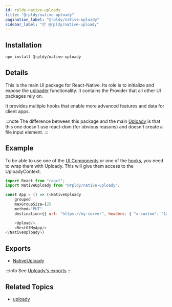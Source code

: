 ```yaml
---
id: rpldy-native-uploady
title: "@rpldy/native-uploady"
pagination_label: "@rpldy/native-uploady"
sidebar_label: "📦 @rpldy/native-uploady"
---
```


## Installation

```bash npm2yarn
npm install @rpldy/native-uploady
```

## Details

This is the main UI package for React-Native. Its role is to initialize and expose the [uploader](rpldy-uploader) functionality.
It contains the Provider that all other UI packages rely on.

It provides multiple hooks that enable more advanced features and data for client apps.

:::note
The difference between this package and the main [Uploady](rpldy-uploady) is that
this one doesn't use react-dom (for obvious reasons) and doesn't create a file input element.
:::

## Example

To be able to use one of the [UI Components](../category/components) or one of the [hooks](../category/hooks), you need to wrap them with Uploady.
This will give them access to the UploadyContext.

```javascript
import React from "react";
import NativeUploady from "@rpldy/native-uploady";

const App = () => (<NativeUploady
    grouped
    maxGroupSize={2}
    method="PUT"
    destination={{ url: "https://my-server", headers: { "x-custom": "123" } }}>

    <Upload/>
    <RestOfMyApp/>
</NativeUploady>)
```

## Exports

* [NativeUploady](../api/providers/native-uploady)

:::info
See [Uploady's exports](rpldy-uploady#exports)
:::

## Related Topics

* [uploady](rpldy-uploady)
